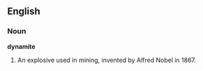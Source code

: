 ==English==
===Noun===
'''dynamite''' 
# An explosive used in mining, invented by Alfred Nobel in 1867.